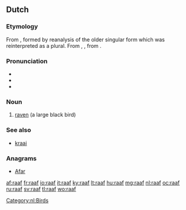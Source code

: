 {{also|Raaf}}
==Dutch==

===Etymology===
From {{etyl|dum|nl}} {{term|rāve|lang=dum}}, formed by reanalysis of the older singular form {{term|rāven|lang=dum}} which was reinterpreted as a plural. From {{etyl|odt|nl}} {{term|ravo|lang=odt}}, {{recons|ravan|lang=odt}}, from {{proto|Germanic|hrabnaz|lang=nl}}.

===Pronunciation===
* {{rhymes|aːf|lang=nl}}
* {{audio|Nl-raaf.ogg|audio}}
* {{X-SAMPA|/ra:f/}}

===Noun===
{{nl-noun|f|raven|raafje}}

# [[raven]] (a large black bird)

===See also===
* [[kraai]] {{m}}

===Anagrams===
* [[Afar#Dutch|Afar]]

[[Category:nl:Birds]]

[[af:raaf]]
[[fr:raaf]]
[[io:raaf]]
[[it:raaf]]
[[ky:raaf]]
[[lt:raaf]]
[[hu:raaf]]
[[mg:raaf]]
[[nl:raaf]]
[[oc:raaf]]
[[ru:raaf]]
[[sv:raaf]]
[[tl:raaf]]
[[wo:raaf]]
